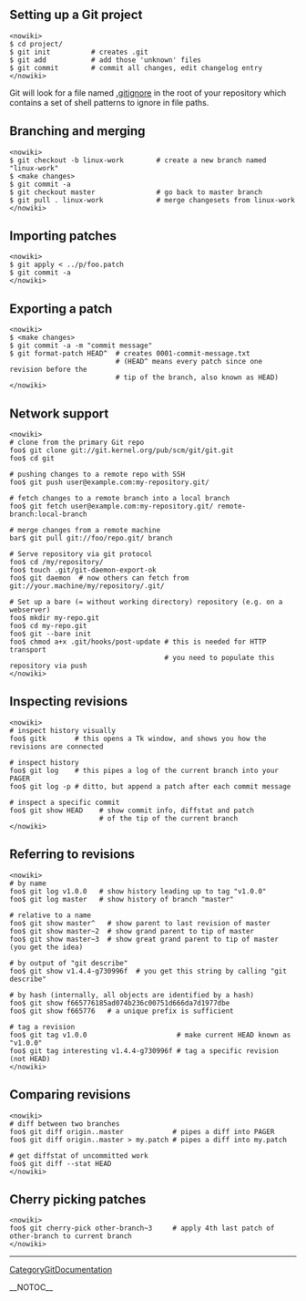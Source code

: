 == Setting up a Git project ==

<pre><nowiki>
$ cd project/
$ git init          # creates .git
$ git add           # add those 'unknown' files
$ git commit        # commit all changes, edit changelog entry
</nowiki></pre>

Git will look for a file named [[.gitignore]] in the root of your
repository which contains a set of shell patterns to ignore in
file paths.

== Branching and merging ==

<pre><nowiki>
$ git checkout -b linux-work        # create a new branch named "linux-work"
$ <make changes>
$ git commit -a
$ git checkout master               # go back to master branch
$ git pull . linux-work             # merge changesets from linux-work
</nowiki></pre>

== Importing patches ==

<pre><nowiki>
$ git apply < ../p/foo.patch
$ git commit -a
</nowiki></pre>

== Exporting a patch ==

<pre><nowiki>
$ <make changes>
$ git commit -a -m "commit message"
$ git format-patch HEAD^  # creates 0001-commit-message.txt
                          # (HEAD^ means every patch since one revision before the
                          # tip of the branch, also known as HEAD)
</nowiki></pre>

== Network support ==

<pre><nowiki>
# clone from the primary Git repo
foo$ git clone git://git.kernel.org/pub/scm/git/git.git
foo$ cd git

# pushing changes to a remote repo with SSH
foo$ git push user@example.com:my-repository.git/

# fetch changes to a remote branch into a local branch
foo$ git fetch user@example.com:my-repository.git/ remote-branch:local-branch

# merge changes from a remote machine
bar$ git pull git://foo/repo.git/ branch

# Serve repository via git protocol
foo$ cd /my/repository/
foo$ touch .git/git-daemon-export-ok
foo$ git daemon  # now others can fetch from git://your.machine/my/repository/.git/

# Set up a bare (= without working directory) repository (e.g. on a webserver)
foo$ mkdir my-repo.git
foo$ cd my-repo.git
foo$ git --bare init
foo$ chmod a+x .git/hooks/post-update # this is needed for HTTP transport
                                      # you need to populate this repository via push
</nowiki></pre>

== Inspecting revisions ==

<pre><nowiki>
# inspect history visually
foo$ gitk       # this opens a Tk window, and shows you how the revisions are connected

# inspect history
foo$ git log    # this pipes a log of the current branch into your PAGER
foo$ git log -p # ditto, but append a patch after each commit message

# inspect a specific commit
foo$ git show HEAD    # show commit info, diffstat and patch
                      # of the tip of the current branch
</nowiki></pre>

== Referring to revisions ==

<pre><nowiki>
# by name
foo$ git log v1.0.0   # show history leading up to tag "v1.0.0"
foo$ git log master   # show history of branch "master"

# relative to a name
foo$ git show master^   # show parent to last revision of master
foo$ git show master~2  # show grand parent to tip of master
foo$ git show master~3  # show great grand parent to tip of master (you get the idea)

# by output of "git describe"
foo$ git show v1.4.4-g730996f  # you get this string by calling "git describe"

# by hash (internally, all objects are identified by a hash)
foo$ git show f665776185ad074b236c00751d666da7d1977dbe
foo$ git show f665776   # a unique prefix is sufficient

# tag a revision
foo$ git tag v1.0.0                      # make current HEAD known as "v1.0.0"
foo$ git tag interesting v1.4.4-g730996f # tag a specific revision (not HEAD)
</nowiki></pre>

== Comparing revisions ==

<pre><nowiki>
# diff between two branches
foo$ git diff origin..master            # pipes a diff into PAGER
foo$ git diff origin..master > my.patch # pipes a diff into my.patch

# get diffstat of uncommitted work
foo$ git diff --stat HEAD
</nowiki></pre>

== Cherry picking patches ==

<pre><nowiki>
foo$ git cherry-pick other-branch~3     # apply 4th last patch of other-branch to current branch
</nowiki></pre>
----
[[CategoryGitDocumentation]]

__NOTOC__